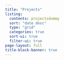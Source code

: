```yaml
---
title: "Projects"
listing:
  contents: projectsdummy
  sort: "date desc"
  type: "grid"
  categories: true
  sort-ui: true
  filter-ui: true
page-layout: full
title-block-banner: true
---
```

